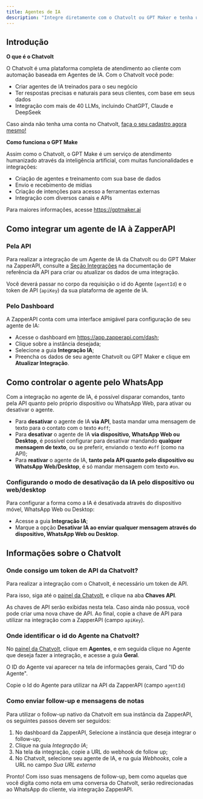 ```yaml
---
title: Agentes de IA
description: "Integre diretamente com o Chatvolt ou GPT Maker e tenha um agente de IA especializado em seu negócio"
---
```


## Introdução

**O que é o Chatvolt**

O Chatvolt é uma plataforma completa de atendimento ao cliente com automação 
baseada em Agentes de IA. Com o Chatvolt você pode:

- Criar agentes de IA treinados para o seu negócio
- Ter respostas precisas e naturais para seus clientes, com base em seus dados
- Integração com mais de 40 LLMs, incluindo ChatGPT, Claude e DeepSeek

Caso ainda não tenha uma conta no Chatvolt, <a target="_blank" href="https://app.chatvolt.ai/partner/zapperapi">faça o seu cadastro agora mesmo!</a>

**Como funciona o GPT Make**

Assim como o Chatvolt, o GPT Make é um serviço de atendimento humanizado através
da inteligência artificial, com muitas funcionalidades e integrações:

- Criação de agentes e treinamento com sua base de dados
- Envio e recebimento de mídias
- Criação de intenções para acesso a ferramentas externas
- Integração com diversos canais e APIs

Para maiores informações, acesse https://gptmaker.ai

## Como integrar um agente de IA à ZapperAPI

### Pela API

Para realizar a integração de um Agente de IA da Chatvolt ou do GPT Maker na ZapperAPI, consulte a 
<a href="http://docs.zapperapi.com/api-reference/integra%C3%A7%C3%B5es/criar-integra%C3%A7%C3%A3o">Seção Integrações</a> na 
documentação de referência da API para criar ou atualizar os dados de uma integração.

Você deverá passar no corpo da requisição o id do Agente (`agentId`) e o token de API (`apiKey`)
da sua plataforma de agente de IA.

### Pelo Dashboard

A ZapperAPI conta com uma interface amigável para configuração de seu agente de IA:

- Acesse o dashboard em https://app.zapperapi.com/dash;
- Clique sobre a instância desejada;
- Selecione a guia **Integração IA**;
- Preencha os dados de seu agente Chatvolt ou GPT Maker e clique em **Atualizar Integração**.

## Como controlar o agente pelo WhatsApp

Com a integração no agente de IA, é possível disparar comandos, tanto pela API
quanto pelo próprio dispositivo ou WhatsApp Web, para ativar ou desativar o agente.

- Para **desativar** o agente de IA **via API**, basta mandar uma mensagem de texto 
para o contato com o texto `#off`;
- Para **desativar** o agente de IA **via dispositivo, WhatsApp Web ou Desktop**, 
é possível configurar para desativar mandando **qualquer mensagem de texto**, ou
se preferir, enviando o texto `#off` (como na API);
- Para **reativar** o agente de IA, **tanto pela API quanto pelo dispositivo ou WhatsApp Web/Desktop**,
é só mandar mensagem com texto `#on`.

### Configurando o modo de desativação da IA pelo dispositivo ou web/desktop

Para configurar a forma como a IA é desativada através do dispositivo móvel, WhatsApp
Web ou Desktop:

- Acesse a guia **Integração IA**;
- Marque a opção **Desativar IA ao enviar qualquer mensagem através do dispositivo, WhatsApp Web ou Desktop**.

## Informações sobre o Chatvolt

### Onde consigo um token de API da Chatvolt?

Para realizar a integração com o Chatvolt, é necessário um token de API. 

Para isso, siga até o <a target="_blank" href="https://app.chatvolt.ai/partner/zapperapi">painel da Chatvolt</a>,
e clique na aba **Chaves API**.

As chaves de API serão exibidas nesta tela. Caso ainda não possua, você pode criar uma nova chave de API.
Ao final, copie a chave de API para utilizar na integração com a ZapperAPI (campo `apiKey`).

### Onde identificar o id do Agente na Chatvolt?

No <a target="_blank" href="https://app.chatvolt.ai/partner/zapperapi">painel da Chatvolt</a>,
clique em **Agentes**, e em seguida clique no Agente que deseja fazer a integração, 
e acesse a guia **Geral**.

O ID do Agente vai aparecer na tela de informações gerais, Card "ID do Agente".

Copie o Id do Agente para utilizar na API da ZapperAPI (campo `agentId`)

### Como enviar follow-up e mensagens de notas

Para utilizar o follow-up nativo da Chatvolt em sua instância da ZapperAPI, os
seguintes passos devem ser seguidos:

1. No dashboard da ZapperAPI, Selecione a instância que deseja integrar o follow-up;
2. Clique na guia *Integração IA*;
3. Na tela da integração, copie a URL do webhook de follow up;
4. No Chatvolt, selecione seu agente de IA, e na guia *Webhooks*, cole a URL no 
campo  *Sua URL externa*

Pronto! Com isso suas mensagens de follow-up, bem como aquelas que você digita 
como nota em uma conversa do Chatvolt, serão redirecionadas ao WhatsApp do cliente,
via integração ZapperAPI.
